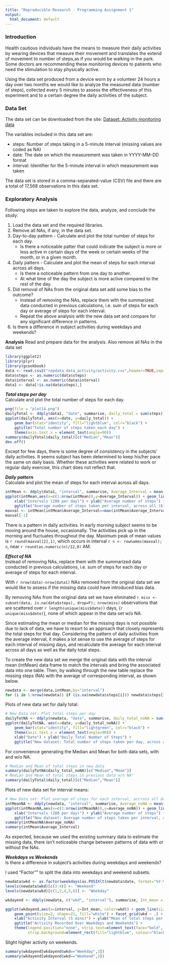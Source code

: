 ```yaml
---
title: "Reproducible Research - Programming Assignment 1"
output:
  html_document: default
---
```


### Introduction

Health cautious individuals have the means to measure their daily activities by wearing devices that measure their movement and translates the extend of movement to number of steps,as if you would be walking in the park. Some doctors are recommending these monitoring devices to patients who need the stimulation to stay physically active. 

Using the data set produced from a device worn by a volunteer 24 hours a day over two months we would like to analyze the measured data (number of steps), collected every 5 minutes to assess the effectiveness of this experiment and to a certain degree the daily activities of the subject.

### Data Set

The data set can be downloaded from the site: 
[Dataset: Activity monitoring data](https://d396qusza40orc.cloudfront.net/repdata%2Fdata%2Factivity.zip) 

The variables included in this data set are:

* steps: Number of steps taking in a 5-minute interval (missing values are coded as NA)    
* date: The date on which the measurement was taken in YYYY-MM-DD format    
* interval: Identifier for the 5-minute interval in which measurement was taken    

The data set is stored in a comma-separated-value (CSV) file and there are a total of 17,568 observations in this data set.

### Exploratory Analysis

Following steps are taken to explore the data, analyze, and conclude the study:

1. Load the data set and the required libraries.  
2. Remove all NAs, if any, in the data set.   
3. Day-to-day pattern - Calculate and plot the total number of steps for each day.  
    + Is there a noticeable patter that could indicate the subject is more or less active in certain days of the week or certain weeks of the month, or in a given month.  
4. Daily pattern - Calculate and plot the mean of steps for each interval across all days.    
    + Is there a noticeable pattern from one day to another.   
    + At what time of the day the subject is more active compared to the rest of the day.  
5. Did removal of NAs from the original data set add some bias to the outcome?   
    + Instead of removing the NAs, replace them with the summarized data conducted in previous calculations, i.e. sum of steps for each day or average of steps for each interval.   
    + Repeat the above analysis with the new data set and compare for any significant difference in patterns.  
6. Is there a difference in subject activities during weekdays and weekends?  

**Analysis**
Read and prepare data for the analysis. Also remove all NAs in the data set

```r
library(ggplot2)
library(plyr)
library(gcookbook) 
data <- read.csv2("repdata_data_activity/activity.csv",header=TRUE,sep=",",colClasses = "character")
data$steps <- as.numeric(data$steps)
data$interval <- as.numeric(data$interval)
data1 <- data[!is.na(data$steps),]
```

__*Total steps per day*__  
Calculate and plot the total number of steps for each day. 

```r
png(file = "plot14.png")
dailyTotal <- ddply(data1, "date", summarise, daily_total = sum(steps))
ggplot(dailyTotal, aes(x=date, y=daily_total)) +
    geom_bar(stat="identity", fill="lightblue", colr="black") +
    ggtitle("Total number of steps taken each day") +
    theme(axis.text.x = element_text(angle=90))
summary(dailyTotal$daily_total)[c("Median","Mean")]
dev.off()
```

Except for few days, there is some degree of consistency in the subjects' daily activities. It seems subject has been determined to keep his/her pace the same on daily basis. Whether these activities were related to work or regular daily exercise, this chart does not reflect that.  

__*Daily pattern*__   
Calculate and plot the mean of steps for each interval across all days.      

```r
intMean <- ddply(data1, "interval", summarise, Average_Interval = mean(steps))
ggplot(intMean,aes(x=c(1:nrow(intMean)),y=Average_Interval)) + geom_line() + geom_point() +
    xlab("Intervals (288 per day)") + ylab("Average number of steps") +
    ggtitle("Average number of steps taken per interval, across all (61) days")
maxval <- intMean[intMean$Average_Interval==max(intMean$Average_Interval),]
maxval[-1]
```

There is a pattern in daily activities. In early morning subject seems to be  moving around the house, occasionally. The activities pick up in the morning and fluctuates throughout the day. Maximum peak of mean values is `r round(maxval[2],1)`, which occurs in interval `r n <- rownames(maxval); n`, near `r round(as.numeric(n)/12,0)` AM.        

__*Effect of NA*__  
Instead of removing NAs, replace them with the summarized data conducted in previous calculations, i.e. sum of steps for each day or average of steps for each interval.   
  
With `r nrow(data)-nrow(data1)` NAs removed from the original data set we would like to assess if the missing data could have introduced bias data. 

By removing NAs from the original data set we have eliminated `r miss <- subset(data, is.na(data$steps), drop=F); nrow(miss)` observations that are scattered over `r length(unique(miss$date))` days, {`r unique(miss$date)`}, none of which appear in the data set w/o NA.

Since estimating the mean or median for the missing days is not possible due to lack of data, we have to resort to an approach that closely represents the total steps for that day. Considering the pattern of daily activities from the average interval, it makes a lot sense to use the average of steps for each interval of missing days, and recalculate the average for each interval across all days as well as the daily total steps. 

To create the new data set we merge the original data with the interval mean (intMean) data frame to match the intervals and bring the associated data into one table. Then, by walking through the new table replace the missing steps (NA) with the average of corresponding interval, as shown below.  

```r
newdata <- merge(data,intMean,by="interval")
for (i in 1:nrow(newdata)) if (is.na(newdata$steps[i])) newdata$steps[i] <- newdata$Average_Interval[i]    
```

Plots of new data set for daily total: 

```r
# New Data set: Plot total steps per day
dailyTotNA <- ddply(newdata, "date", summarise, daily_total_noNA = sum(steps))
ggplot(dailyTotNA, aes(x=date, y=daily_total_noNA)) + 
    geom_bar(stat="identity", fill="lightgreen", colr="black") +
    theme(axis.text.x = element_text(angle=90)) +
    xlab("Date") + ylab("Daily Total Number of Steps") +
    ggtitle("New dataset: Total number of steps taken per day, across all (288) intervals")
```

For convenience generating the Median and Mean for both data sets, with and w/o NA.

```r
# Median and Mean of total steps in new data
summary(dailyTotNA$daily_total_noNA)[c("Median","Mean")]
# Median and Mean of total steps in previous data w/o NA"
summary(dailyTotal$daily_total)[c("Median","Mean")]
```

Plots of new data set for interval means:

```r
# New Data set: Plot average of steps for each interval, accross all days
intMeanNA <- ddply(newdata, "interval", summarise, Average_noNA = mean(steps))
ggplot(intMeanNA,aes(x=c(1:nrow(intMeanNA)),y=Average_noNA)) + geom_line() + geom_point() +
    xlab("Intervals (288 per day)") + ylab("Average number of steps") +
    ggtitle("New dataset: Average number of steps taken per interval, across all (61) days")
summary(intMeanNA$Average_noNA)
summary(intMean$Average_Interval)
```

As expected, because we used the existing summary data to estimate the missing data, there isn't noticeable change between patterns of data with or without the NAs. 

__*Weekdays vs Weekends*__  
Is there a difference in subject's activities during weekdays and weekends?

I used "Factor"" to split the data into weekdays and weekend subsets. 
```r
newdata$wkd <- as.factor(weekdays(as.POSIXlt(newdata$date, format="%Y-%M-%d")))
levels(newdata$wkd)[c(3:4)] <- "Weekend"
levels(newdata$wkd)[c(1,2,4,5,6)] <- "Weekday"

wkdayend <- ddply(newdata, c("wkd", "interval"), summarise, Int_mean = mean(steps))

ggplot(wkdayend,aes(x=interval, y=Int_mean, color=wkd)) + geom_line(size=1) + 
    geom_point(size=2, shape=21, fill="white") + facet_grid(wkd ~ .) + 
    xlab("Activity Interval (5 mins)") + ylab("Mean of total steps per interval") + 
    ggtitle("Activity Recorded Over Weekdays and Weekends") +
    theme(legend.position="none", strip.text=element_text(face="bold", size=rel(1)),
          strip.background=element_rect(fill="lightblue", colour="black", size=1))
```

Slight higher activity on weekends. 

```r
summary(wkdayend[wkdayend$wkd=="Weekday",3])
summary(wkdayend[wkdayend$wkd=="Weekend",3])
```

